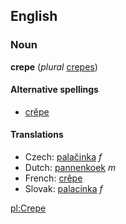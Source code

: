 ==English==
=== Noun ===
'''crepe''' (''plural'' [[crepes]])

====Alternative spellings====
*[[crêpe]]

==== Translations ====
*Czech: [[palačinka]] ''f''
*Dutch: [[pannenkoek]] ''m''
*French: [[crêpe]]
*Slovak: [[palacinka]] ''f''

[[pl:Crepe]]